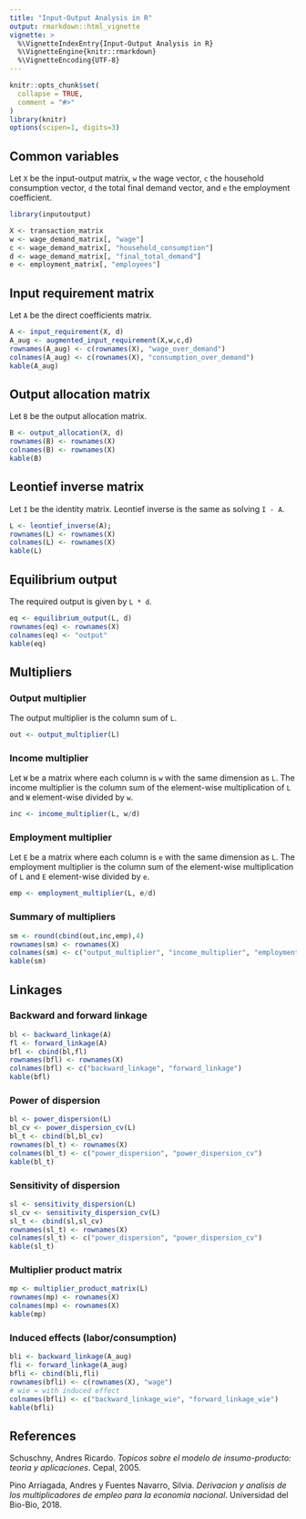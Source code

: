 ```yaml
---
title: "Input-Output Analysis in R"
output: rmarkdown::html_vignette
vignette: >
  %\VignetteIndexEntry{Input-Output Analysis in R}
  %\VignetteEngine{knitr::rmarkdown}
  %\VignetteEncoding{UTF-8}
---
```


```r
knitr::opts_chunk$set(
  collapse = TRUE,
  comment = "#>"
)
library(knitr)
options(scipen=1, digits=3)
```

## Common variables

Let `X` be the input-output matrix, `w` the wage vector, `c` the household
consumption vector, `d` the total final demand vector, and `e` the employment coefficient.

```r
library(inputoutput)

X <- transaction_matrix
w <- wage_demand_matrix[, "wage"]
c <- wage_demand_matrix[, "household_consumption"]
d <- wage_demand_matrix[, "final_total_demand"]
e <- employment_matrix[, "employees"]
```

## Input requirement matrix

Let `A` be the direct coefficients matrix.

```r
A <- input_requirement(X, d)
A_aug <- augmented_input_requirement(X,w,c,d)
rownames(A_aug) <- c(rownames(X), "wage_over_demand")
colnames(A_aug) <- c(rownames(X), "consumption_over_demand")
kable(A_aug)
```

## Output allocation matrix

Let `B` be the output allocation matrix.

```r
B <- output_allocation(X, d)
rownames(B) <- rownames(X)
colnames(B) <- rownames(X)
kable(B)
```

## Leontief inverse matrix

Let `I` be the identity matrix. Leontief inverse is the same as solving `I - A`.

```r
L <- leontief_inverse(A); 
rownames(L) <- rownames(X)
colnames(L) <- rownames(X)
kable(L)
```

## Equilibrium output

The required output is given by `L * d`.
```r
eq <- equilibrium_output(L, d)
rownames(eq) <- rownames(X)
colnames(eq) <- "output"
kable(eq)
```

## Multipliers

### Output multiplier

The output multiplier is the column sum of `L`.

```r
out <- output_multiplier(L)
```

### Income multiplier

Let `W` be a matrix where each column is `w` with the same dimension as `L`. The income multiplier is the column sum of the element-wise multiplication of `L` and `W` element-wise divided by `w`.

```r
inc <- income_multiplier(L, w/d)
```

### Employment multiplier

Let `E` be a matrix where each column is `e` with the same dimension as `L`. The employment multiplier is the column sum of the element-wise multiplication of `L` and `E` element-wise divided by `e`.

```r
emp <- employment_multiplier(L, e/d)
```

### Summary of multipliers

```r
sm <- round(cbind(out,inc,emp),4)
rownames(sm) <- rownames(X)
colnames(sm) <- c("output_multiplier", "income_multiplier", "employment_multiplier")
kable(sm)
```

## Linkages

### Backward and forward linkage

```r
bl <- backward_linkage(A)
fl <- forward_linkage(A)
bfl <- cbind(bl,fl)
rownames(bfl) <- rownames(X)
colnames(bfl) <- c("backward_linkage", "forward_linkage")
kable(bfl)
```

### Power of dispersion

```r
bl <- power_dispersion(L)
bl_cv <- power_dispersion_cv(L)
bl_t <- cbind(bl,bl_cv)
rownames(bl_t) <- rownames(X)
colnames(bl_t) <- c("power_dispersion", "power_dispersion_cv")
kable(bl_t)
```

### Sensitivity of dispersion

```r
sl <- sensitivity_dispersion(L)
sl_cv <- sensitivity_dispersion_cv(L)
sl_t <- cbind(sl,sl_cv)
rownames(sl_t) <- rownames(X)
colnames(sl_t) <- c("power_dispersion", "power_dispersion_cv")
kable(sl_t)
```

### Multiplier product matrix

```r
mp <- multiplier_product_matrix(L)
rownames(mp) <- rownames(X)
colnames(mp) <- rownames(X)
kable(mp)
```

### Induced effects (labor/consumption)

```r
bli <- backward_linkage(A_aug)
fli <- forward_linkage(A_aug)
bfli <- cbind(bli,fli)
rownames(bfli) <- c(rownames(X), "wage")
# wie = with induced effect
colnames(bfli) <- c("backward_linkage_wie", "forward_linkage_wie")
kable(bfli)
```

## References

Schuschny, Andres Ricardo. *Topicos sobre el modelo de insumo-producto: teoria y aplicaciones*. Cepal, 2005.

Pino Arriagada, Andres y Fuentes Navarro, Silvia. *Derivacion y analisis de los multiplicadores de empleo para la economia nacional*. Universidad del Bio-Bio, 2018.
